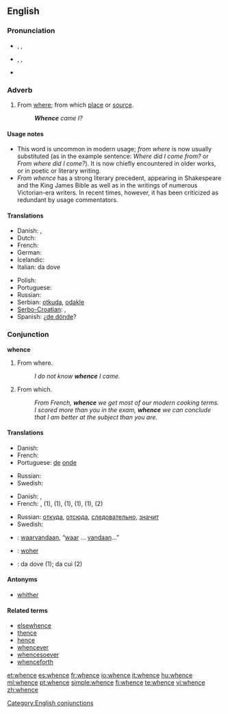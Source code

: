 ==English==

===Pronunciation===
* {{enPR|hwĕns}}, {{IPA|/ʍɛns/}}, {{SAMPA|/Wens/}}
* {{italbrac|in accents with the [[wine-whine merger]]}} {{enPR|wĕns}}, {{IPA|/wɛns/}}, {{SAMPA|/wens/}}
* {{audio|en-us-whence.ogg|Audio (US)}}
*: {{rhymes|ɛns}}

===Adverb===
{{en-adv|-}}

# From [[where]]; from which [[place]] or [[source]].
#: '''''Whence''' came I?''

====Usage notes====
* This word is uncommon in modern usage; ''from where'' is now usually substituted (as in the example sentence: ''Where did I come from?'' or ''From where did I come?''). It is now chiefly encountered in older works, or in poetic or literary writing.
* ''From whence'' has a strong literary precedent, appearing in Shakespeare and the King James Bible as well as in the writings of numerous Victorian-era writers.  In recent times, however, it has been criticized as redundant by usage commentators.

====Translations====
{{trans-top|From where; from which place or source}}
* Danish: {{t-|da|hvorfra}},  {{t|da|hvoraf}}
* Dutch: {{t-|nl|waarvandaan}}
* French: {{t+|fr|d'où}}
* German: {{t+|de|woher}}
* Icelandic: {{t+|is|hvaðan}}
* Italian: da dove
{{trans-mid}}
* Polish: {{t+|pl|skąd}}
* Portuguese: {{t+|pt|donde}}
* Russian: {{t+|ru|откуда}}
* Serbian: [[otkuda]], [[odakle]]
* [[Serbo-Croatian]]: {{t|sh|odakle}},  {{t|sh|otkud}}
* Spanish: ¿[[de dónde]]?
{{trans-bottom}}

===Conjunction===
'''whence'''

# From where.
#: ''I do not know '''whence''' I came.''
# {{context|literary|poetic}} From which.
#: ''From French, '''whence''' we get most of our modern cooking terms.''
#: ''I scored more than you in the exam, '''whence''' we can conclude that I am better at the subject than you are.''

====Translations====
{{trans-top|From where}}
* Danish: {{t-|da|hvorfra}}
* French: {{t+|fr|d'où}}
* Portuguese: [[de]] [[onde]]
{{trans-mid}}
* Russian: {{t+|ru|откуда}}
* Swedish: {{t-|sv|varifrån}}
{{trans-bottom}}

{{trans-top|From which}}
* Danish: {{t-|da|hvorfra}},  {{t|da|hvoraf}}
* French: {{t+|fr|d'où}}, {{t+|fr|duquel|m|s}} (1), {{t+|fr|desquels|m|p}} (1), {{t+|fr|de laquelle|f|s}} (1), {{t+|fr|desquelles|f|p}} (1), {{t+|fr|dont}} (1), {{t-|fr|ce dont}} (2)
{{trans-mid}}
* Russian: [[откуда]], [[отсюда]], [[следовательно]], [[значит]]
* Swedish: {{t|sv|varav}}
{{trans-bottom}}

{{checktrans-top}}
* {{ttbc|Dutch}}: [[waarvandaan]], “[[waar]] … [[vandaan]]…”
{{checktrans-mid}}
* {{ttbc|German}}: [[woher]]
* {{ttbc|Italian}}: da dove (1); da cui (2)
{{checktrans-bottom}}

====Antonyms====
* [[whither]]

====Related terms====
* [[elsewhence]]
* [[thence]]
* [[hence]]
* [[whencever]]
* [[whencesoever]]
* [[whenceforth]]

[[Category:English conjunctions]]

[[et:whence]]
[[es:whence]]
[[fr:whence]]
[[io:whence]]
[[it:whence]]
[[hu:whence]]
[[ml:whence]]
[[pt:whence]]
[[simple:whence]]
[[fi:whence]]
[[te:whence]]
[[vi:whence]]
[[zh:whence]]